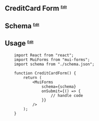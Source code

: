## CreditCard Form <sup><small><small><small>[Edit](https://codesandbox.io/s/mui-forms-account-opening-form-z8pgtt?file=/src/App.js)</small></small></small></sup>


<CreditCardForm />

## Schema <sup><small><small><small>[Edit](https://codesandbox.io/s/mui-forms-account-opening-form-z8pgtt?file=/src/App.js)</small></small></small></sup>

<SchemaViewer value={schema} />

## Usage <sup><small><small><small>[Edit](https://codesandbox.io/s/mui-forms-account-opening-form-z8pgtt?file=/src/App.js)</small></small></small></sup>

```tsx
    import React from "react";
    import MuiForms from "mui-forms";
    import schema from "./schema.json";

    function CreditCardForm() {
        return (
            <MuiForms
                schema={schema}
                onSubmit={() => {
                    // handle code
                }}
            />
        );
    }
```

